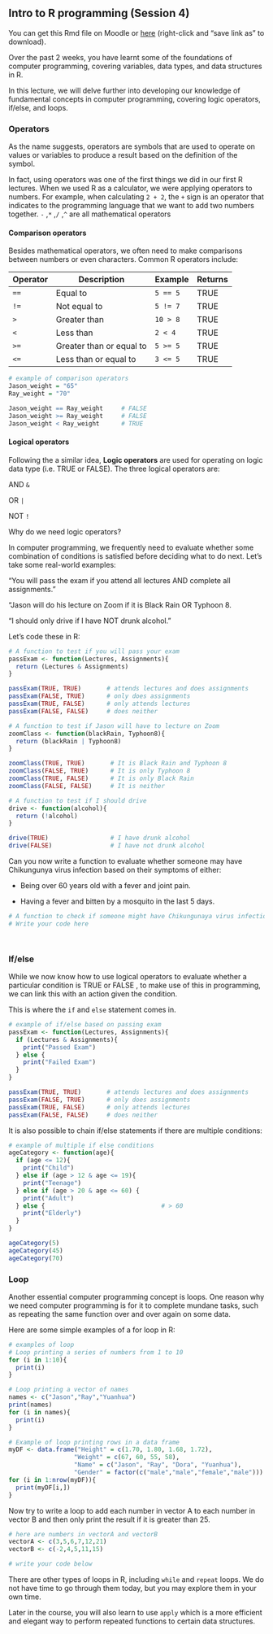 ## Intro to R programming (Session 4) {#introR}

You can get this Rmd file on Moodle or [here](https://github.com/StatBiomed/BMDS-book/raw/refs/heads/main/notebooks/chapter1-R/01-introR_week3-1.Rmd) (right-click and "save link as" to download).

Over the past 2 weeks, you have learnt some of the foundations of computer programming, covering variables, data types, and data structures in R.

In this lecture, we will delve further into developing our knowledge of fundamental concepts in computer programming, covering logic operators, if/else, and loops.

### Operators

As the name suggests, operators are symbols that are used to operate on values or variables to produce a result based on the definition of the symbol.

In fact, using operators was one of the first things we did in our first R lectures. When we used R as a calculator, we were applying operators to numbers. For example, when calculating `2 + 2`, the `+` sign is an operator that indicates to the programming language that we want to add two numbers together. `-` ,`*` ,`/` ,`^` are all mathematical operators

#### Comparison operators

Besides mathematical operators, we often need to make comparisons between numbers or even characters. Common R operators include:

| Operator | Description              | Example  | Returns |
|----------|--------------------------|----------|---------|
| `==`     | Equal to                 | `5 == 5` | TRUE    |
| `!=`     | Not equal to             | `5 != 7` | TRUE    |
| `>`      | Greater than             | `10 > 8` | TRUE    |
| `<`      | Less than                | `2 < 4`  | TRUE    |
| `>=`     | Greater than or equal to | `5 >= 5` | TRUE    |
| `<=`     | Less than or equal to    | `3 <= 5` | TRUE    |

```r
# example of comparison operators
Jason_weight = "65"
Ray_weight = "70"

Jason_weight == Ray_weight     # FALSE
Jason_weight >= Ray_weight     # FALSE
Jason_weight < Ray_weight      # TRUE
```

#### Logical operators

Following the a similar idea, **Logic operators** are used for operating on logic data type (i.e. TRUE or FALSE). The three logical operators are:

AND `&`

OR `|`

NOT `!`

Why do we need logic operators?

In computer programming, we frequently need to evaluate whether some combination of conditions is satisfied before deciding what to do next. Let's take some real-world examples:

"You will pass the exam if you attend all lectures AND complete all assignments."

"Jason will do his lecture on Zoom if it is Black Rain OR Typhoon 8.

"I should only drive if I have NOT drunk alcohol."

Let's code these in R:

```r
# A function to test if you will pass your exam
passExam <- function(Lectures, Assignments){
  return (Lectures & Assignments)
}

passExam(TRUE, TRUE)       # attends lectures and does assignments
passExam(FALSE, TRUE)      # only does assignments
passExam(TRUE, FALSE)      # only attends lectures
passExam(FALSE, FALSE)     # does neither
```

```r
# A function to test if Jason will have to lecture on Zoom
zoomClass <- function(blackRain, Typhoon8){
  return (blackRain | Typhoon8)
}

zoomClass(TRUE, TRUE)       # It is Black Rain and Typhoon 8
zoomClass(FALSE, TRUE)      # It is only Typhoon 8
zoomClass(TRUE, FALSE)      # It is only Black Rain
zoomClass(FALSE, FALSE)     # It is neither
```

```r
# A function to test if I should drive
drive <- function(alcohol){
  return (!alcohol)
}

drive(TRUE)                 # I have drunk alcohol
drive(FALSE)                # I have not drunk alcohol
```

Can you now write a function to evaluate whether someone may have Chikungunya virus infection based on their symptoms of either:

-   Being over 60 years old with a fever and joint pain.

-   Having a fever and bitten by a mosquito in the last 5 days.

```r
# A function to check if someone might have Chikungunaya virus infection
# Write your code here




```

### If/else

While we now know how to use logical operators to evaluate whether a particular condition is TRUE or FALSE , to make use of this in programming, we can link this with an action given the condition.

This is where the `if` and `else` statement comes in.

```r
# example of if/else based on passing exam
passExam <- function(Lectures, Assignments){
  if (Lectures & Assignments){
    print("Passed Exam")
  } else {
    print("Failed Exam")
  }
}

passExam(TRUE, TRUE)       # attends lectures and does assignments
passExam(FALSE, TRUE)      # only does assignments
passExam(TRUE, FALSE)      # only attends lectures
passExam(FALSE, FALSE)     # does neither
```

It is also possible to chain if/else statements if there are multiple conditions:

```r
# example of multiple if else conditions
ageCategory <- function(age){
  if (age <= 12){
    print("Child")
  } else if (age > 12 & age <= 19){
    print("Teenage")
  } else if (age > 20 & age <= 60) {
    print("Adult")
  } else {                                # > 60
    print("Elderly")
  }                              
}

ageCategory(5)
ageCategory(45)
ageCategory(70)
```

### Loop

Another essential computer programming concept is loops. One reason why we need computer programming is for it to complete mundane tasks, such as repeating the same function over and over again on some data.

Here are some simple examples of a for loop in R:

```r
# examples of loop
# Loop printing a series of numbers from 1 to 10
for (i in 1:10){
  print(i)
}

# Loop printing a vector of names
names <- c("Jason","Ray","Yuanhua")
print(names)
for (i in names){
  print(i)
}
```

```r
# Example of loop printing rows in a data frame
myDF <- data.frame("Height" = c(1.70, 1.80, 1.68, 1.72), 
                  "Weight" = c(67, 60, 55, 58), 
                  "Name" = c("Jason", "Ray", "Dora", "Yuanhua"), 
                  "Gender" = factor(c("male","male","female","male")))
for (i in 1:nrow(myDF)){
  print(myDF[i,])
}
```

Now try to write a loop to add each number in vector A to each number in vector B and then only print the result if it is greater than 25.

```r
# here are numbers in vectorA and vectorB
vectorA <- c(3,5,6,7,12,21)
vectorB <- c(-2,4,5,11,15)

# write your code below

```

There are other types of loops in R, including `while` and `repeat` loops. We do not have time to go through them today, but you may explore them in your own time.

Later in the course, you will also learn to use `apply` which is a more efficient and elegant way to perform repeated functions to certain data structures.
